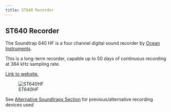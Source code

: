 ```yaml
---
title: ST640 Recorder
---
```


## ST640 Recorder

The Soundtrap 640 HF is a four channel digital sound recorder by [Ocean Instruments](https://www.oceaninstruments.co.nz/).

This is a long-term recorder, capable up to 50 days of continuous recording at 384 kHz sampling rate.

[Link to website.](https://www.oceaninstruments.co.nz/product/soundtrap-st640-hf-four-channel-long-term-recorder/)

![*ST640HF*](images/Screenshot%202022-10-27%20124743.png)

See [Alternative Soundtraps Section](https://sael-swfsc.github.io/adrift-field-methods/content/Hardware-Alt-Soundtraps.html#alternative-soundtraps) for previous/alternative recording devices used
